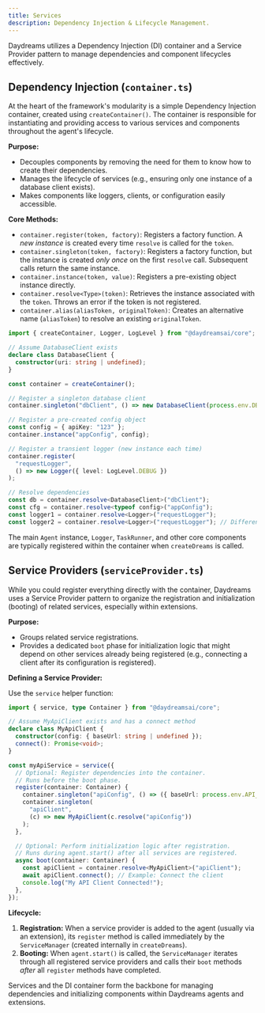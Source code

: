 ```yaml
---
title: Services
description: Dependency Injection & Lifecycle Management.
---
```


Daydreams utilizes a Dependency Injection (DI) container and a Service Provider
pattern to manage dependencies and component lifecycles effectively.

## Dependency Injection (`container.ts`)

At the heart of the framework's modularity is a simple Dependency Injection
container, created using `createContainer()`. The container is responsible for
instantiating and providing access to various services and components throughout
the agent's lifecycle.

**Purpose:**

- Decouples components by removing the need for them to know how to create their
  dependencies.
- Manages the lifecycle of services (e.g., ensuring only one instance of a
  database client exists).
- Makes components like loggers, clients, or configuration easily accessible.

**Core Methods:**

- `container.register(token, factory)`: Registers a factory function. A _new
  instance_ is created every time `resolve` is called for the `token`.
- `container.singleton(token, factory)`: Registers a factory function, but the
  instance is created _only once_ on the first `resolve` call. Subsequent calls
  return the same instance.
- `container.instance(token, value)`: Registers a pre-existing object instance
  directly.
- `container.resolve<Type>(token)`: Retrieves the instance associated with the
  `token`. Throws an error if the token is not registered.
- `container.alias(aliasToken, originalToken)`: Creates an alternative name
  (`aliasToken`) to resolve an existing `originalToken`.

```typescript
import { createContainer, Logger, LogLevel } from "@daydreamsai/core"; // Assuming Logger/LogLevel are exported

// Assume DatabaseClient exists
declare class DatabaseClient {
  constructor(uri: string | undefined);
}

const container = createContainer();

// Register a singleton database client
container.singleton("dbClient", () => new DatabaseClient(process.env.DB_URI));

// Register a pre-created config object
const config = { apiKey: "123" };
container.instance("appConfig", config);

// Register a transient logger (new instance each time)
container.register(
  "requestLogger",
  () => new Logger({ level: LogLevel.DEBUG })
);

// Resolve dependencies
const db = container.resolve<DatabaseClient>("dbClient");
const cfg = container.resolve<typeof config>("appConfig");
const logger1 = container.resolve<Logger>("requestLogger");
const logger2 = container.resolve<Logger>("requestLogger"); // Different instance from logger1
```

The main `Agent` instance, `Logger`, `TaskRunner`, and other core components are
typically registered within the container when `createDreams` is called.

## Service Providers (`serviceProvider.ts`)

While you could register everything directly with the container, Daydreams uses
a Service Provider pattern to organize the registration and initialization
(booting) of related services, especially within extensions.

**Purpose:**

- Groups related service registrations.
- Provides a dedicated `boot` phase for initialization logic that might depend
  on other services already being registered (e.g., connecting a client after
  its configuration is registered).

**Defining a Service Provider:**

Use the `service` helper function:

```typescript
import { service, type Container } from "@daydreamsai/core";

// Assume MyApiClient exists and has a connect method
declare class MyApiClient {
  constructor(config: { baseUrl: string | undefined });
  connect(): Promise<void>;
}

const myApiService = service({
  // Optional: Register dependencies into the container.
  // Runs before the boot phase.
  register(container: Container) {
    container.singleton("apiConfig", () => ({ baseUrl: process.env.API_URL }));
    container.singleton(
      "apiClient",
      (c) => new MyApiClient(c.resolve("apiConfig"))
    );
  },

  // Optional: Perform initialization logic after registration.
  // Runs during agent.start() after all services are registered.
  async boot(container: Container) {
    const apiClient = container.resolve<MyApiClient>("apiClient");
    await apiClient.connect(); // Example: Connect the client
    console.log("My API Client Connected!");
  },
});
```

**Lifecycle:**

1.  **Registration:** When a service provider is added to the agent (usually via
    an extension), its `register` method is called immediately by the
    `ServiceManager` (created internally in `createDreams`).
2.  **Booting:** When `agent.start()` is called, the `ServiceManager` iterates
    through all registered service providers and calls their `boot` methods
    _after_ all `register` methods have completed.

Services and the DI container form the backbone for managing dependencies and
initializing components within Daydreams agents and extensions.
